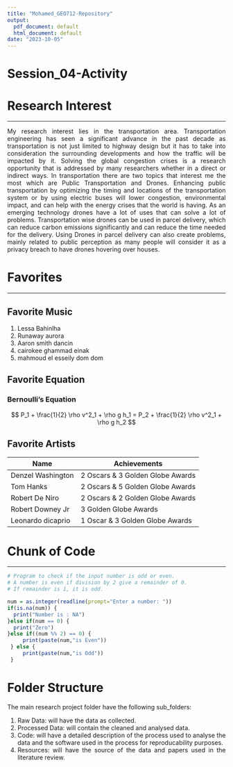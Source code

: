 ```yaml
---
title: "Mohamed_GEO712-Repository"
output:
  pdf_document: default
  html_document: default
date: "2023-10-05"
---
```

<style>
body {
text-align: justify}
</style>

# Session_04-Activity

# Research Interest
___

My research interest lies in the transportation area. Transportation engineering has seen a significant advance in the past decade as transportation is not just limited to highway design but it has to take into consideration the surrounding developments and how the traffic will be impacted by it. Solving the global congestion crises is a research opportunity that is addressed by many researchers whether in a direct or indirect ways. In transportation there are two topics that interest me the most which are Public Transportation and Drones. Enhancing public transportation by optimizing the timing and locations of the transportation system or by using electric buses will lower congestion, environmental impact, and can help with the energy crises that the world is having. As an emerging technology drones have a lot of uses that can solve a lot of problems. Transportation wise drones can be used in parcel delivery, which can reduce carbon emissions significantly and can reduce the time needed for the delivery. Using Drones in parcel delivery can also create problems, mainly related to public perception as many people will consider it as a privacy breach to have drones hovering over houses.

# Favorites
___

## Favorite Music

1. Lessa Bahinlha
2. Runaway aurora
3. Aaron smith dancin
4. cairokee ghammad einak
5. mahmoud el esseily dom dom

## Favorite Equation

### Bernoulli's Equation
$$
P_1 + \frac{1}{2} \rho v^2_1 + \rho g h_1 = P_2 + \frac{1}{2} \rho v^2_1 + \rho g h_2
$$

## Favorite Artists

Name | Achievements
- | -
Denzel Washington | 2 Oscars & 3 Golden Globe Awards
Tom Hanks | 2 Oscars & 5 Golden Globe Awards
Robert De Niro | 2 Oscars & 2 Golden Globe Awards
Robert Downey Jr | 3 Golden Globe Awards
Leonardo dicaprio | 1 Oscar & 3 Golden Globe Awards

# Chunk of Code
___

```r
# Program to check if the input number is odd or even.
# A number is even if division by 2 give a remainder of 0.
# If remainder is 1, it is odd.

num = as.integer(readline(prompt="Enter a number: "))
if(is.na(num)) {
  print("Number is : NA")
}else if(num == 0) {
  print("Zero")
}else if((num %% 2) == 0) {
     print(paste(num,"is Even"))
 } else {
     print(paste(num,"is Odd"))
 }
```

# Folder Structure
The main research project folder have the following sub_folders: 

1. Raw Data: will have the data as collected.
2. Processed Data: will contain the cleaned and analysed data.
3. Code: will have a detailed description of the process used to analyse the data and the software used in the process for reproducability purposes.
4. Resources: will have the source of the data and papers used in the literature review.
